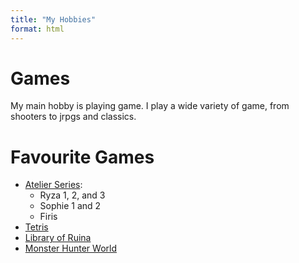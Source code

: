 ```yaml
---
title: "My Hobbies"
format: html
---
```


# Games
My main hobby is playing game. I play a wide variety of game, from shooters to jrpgs and classics. <br>

# Favourite Games

- <a href="https://en.wikipedia.org/wiki/Atelier_(video_game_series)" target="_blank">Atelier Series</a>:
  - Ryza 1, 2, and 3
  - Sophie 1 and 2
  - Firis
- <a href="https://en.wikipedia.org/wiki/Tetris" target="_blank">Tetris</a>
- <a href="https://store.steampowered.com/app/1256670/Library_Of_Ruina/" target="_blank">Library of Ruina</a>
- <a href="https://en.wikipedia.org/wiki/Monster_Hunter:_World" target="_blank">Monster Hunter World</a>

